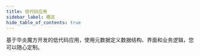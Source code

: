 ```yaml
---
title: 低代码应用
sidebar_label: 概览
hide_table_of_contents: true
---
```


基于华炎魔方开发的低代码应用，使用元数据定义数据结构、界面和业务逻辑，您可以随心定制。


<!-- ## 开源应用 -->


<div class="max-w-md grid gap-8 sm:max-w-lg  sm:grid-cols-2 lg:grid-cols-2 sm:max-w-7xl">

<Card
  title="合同管理"
  description="通过合同、收款、付款，管理合同的整个生命周期。"
  href="/appstore/labs/contract"/>

<Card
  title="销售管理"
  description="通过客户、潜在客户、业务机会等管理销售流程。"
  href="/appstore/labs/sales"/>

<Card
  title="采购管理"
  description="你可以高效管理从寻源到结算的整个采购流程。"
  href="/appstore/labs/purchase"/>

<Card
  title="费控管理"
  description="将多管控方案融合，达到预算与费用一体化的目的。"
  href="/appstore/labs/cost"/>

<Card
  title="项目管理"
  description="通过项目、任务、里程碑，管理项目的整理生命周期。"
  href="/appstore/labs/project"/>

<Card
  title="审批王"
  description="快速部署、有效监控并持续优化各类业务流程。"
  href="/appstore/labs/workflow"/>

<!-- <Card
  title="会议管理"
  target="_blank"
  description="预约会议室、组织会议，会议通知、冲突提醒。"
  href="https://github.com/steedos/steedos-app-meeting"/> -->

<Card
  title="OKR 目标管理"
  description="帮助企业统一全体目标，激发员工积极性。"
  href="/appstore/labs/okr"/>

</div>

<br/><br/>